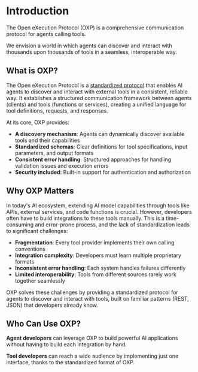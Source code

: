 # Introduction

The Open eXecution Protocol (OXP) is a comprehensive communication protocol for agents calling tools.

We envision a world in which agents can discover and interact with thousands upon thousands of tools in a seamless, interoperable way.

## What is OXP?

The Open eXecution Protocol is a [standardized protocol](https://github.com/OpenToolCalling/Specification/tree/main/spec/http/1.0/openapi.json) that enables AI agents to discover and interact with external tools in a consistent, reliable way. It establishes a structured communication framework between agents (clients) and tools (functions or services), creating a unified language for tool definitions, requests, and responses.

At its core, OXP provides:

- **A discovery mechanism**: Agents can dynamically discover available tools and their capabilities
- **Standardized schemas**: Clear definitions for tool specifications, input parameters, and output formats
- **Consistent error handling**: Structured approaches for handling validation issues and execution errors
- **Security included**: Built-in support for authentication and authorization

## Why OXP Matters

In today's AI ecosystem, extending AI model capabilities through tools like APIs, external services, and code functions is crucial. However, developers often have to build integrations to these tools manually. This is a time-consuming and error-prone process, and the lack of standardization leads to significant challenges:

- **Fragmentation**: Every tool provider implements their own calling conventions
- **Integration complexity**: Developers must learn multiple proprietary formats
- **Inconsistent error handling**: Each system handles failures differently
- **Limited interoperability**: Tools from different sources rarely work together seamlessly

OXP solves these challenges by providing a standardized protocol for agents to discover and interact with tools, built on familiar patterns (REST, JSON) that developers already know.

## Who Can Use OXP?

**Agent developers** can leverage OXP to build powerful AI applications without having to build each integration by hand.

**Tool developers** can reach a wide audience by implementing just one interface, thanks to the standardized format of OXP.
